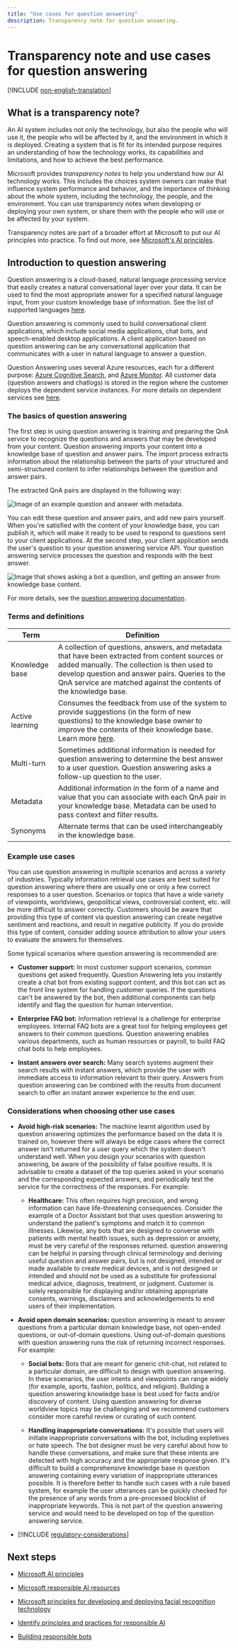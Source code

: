 ```yaml
---
title: "Use cases for question answering"
description: Transparency note for question answering.
---
```


# Transparency note and use cases for question answering

[!INCLUDE [non-english-translation](../includes/non-english-translation)]

## What is a transparency note?

An AI system includes not only the technology, but also the people who will use it, the people who will be affected by it, and the environment in which it is deployed. Creating a system that is fit for its intended purpose requires an understanding of how the technology works, its capabilities and limitations, and how to achieve the best performance.

Microsoft provides *transparency notes* to help you understand how our AI technology works. This includes the choices system owners can make that influence system performance and behavior, and the importance of thinking about the whole system, including the technology, the people, and the environment. You can use transparency notes when developing or deploying your own system, or share them with the people who will use or be affected by your system.

Transparency notes are part of a broader effort at Microsoft to put our AI principles into practice. To find out more, see [Microsoft's AI principles](https://www.microsoft.com/ai/responsible-ai).

## Introduction to question answering

Question answering is a cloud-based, natural language processing service that easily creates a natural conversational layer over your data. It can be used to find the most appropriate answer for a specified natural language input, from your custom knowledge base of information. See the list of supported languages [here](/azure/ai-services/language-service/question-answering/language-support).

Question answering is commonly used to build conversational client applications, which include social media applications, chat bots, and speech-enabled desktop applications. A client application based on question answering can be any conversational application that communicates with a user in natural language to answer a question.

Question Answering uses several Azure resources, each for a different purpose: [Azure Cognitive Search](/azure/ai-services/qnamaker/concepts/azure-resources#cognitive-search-resource), and [Azure Monitor](/azure/ai-services/language-service/question-answering/how-to/analytics). All customer data (question answers and chatlogs) is stored in the region where the customer deploys the dependent service instances. For more details on dependent services see [here](/azure/ai-services/language-service/question-answering/concepts/plan).

### The basics of question answering

The first step in using question answering is training and preparing the QnA service to recognize the questions and answers that may be developed from your content.  Question answering imports your content into a knowledge base of question and answer pairs. The import process extracts information about the relationship between the parts of your structured and semi-structured content to infer relationships between the question and answer pairs.

The extracted QnA pairs are displayed in the following way:

![Image of an example question and answer with metadata.](media\qna-table.png)

You can edit these question and answer pairs, and add new pairs yourself. When you're satisfied with the content of your knowledge base, you can publish it, which will make it ready to be used to respond to questions sent to your client applications. At the second step, your client application sends the user's question to your question answering service API. Your question answering service processes the question and responds with the best answer.

![Image that shows asking a bot a question, and getting an answer from knowledge base
content.](media\request-response.png)

For more details, see the [question answering documentation](/azure/ai-services/language-service/question-answering/overview).

### Terms and definitions

**Term**    |  **Definition**
------ | ------
Knowledge base   | A collection of questions, answers, and metadata that have been extracted from content sources or added manually. The collection is then used to develop question and answer pairs. Queries to the QnA service are matched against the contents of the knowledge base.
Active learning | Consumes the feedback from use of the system to provide suggestions (in the form of new questions) to the knowledge base owner to improve the contents of their knowledge base. Learn more [here](/azure/ai-services/language-service/question-answering/tutorials/active-learning).
Multi-turn | Sometimes additional information is needed for question answering to determine the best answer to a user question. Question answering asks a follow-up question to the user.
Metadata | Additional information in the form of a name and value that you can associate with each QnA pair in your knowledge base. Metadata can be used to pass context and filter results.
Synonyms  | Alternate terms that can be used interchangeably in the knowledge base.

### Example use cases

You can use question answering in multiple scenarios and across a variety of industries. Typically information retrieval use cases are best suited for question answering where there are usually one or only a few correct responses to a user question. Scenarios or topics that have a wide variety of viewpoints, worldviews, geopolitical views, controversial content, etc. will be more difficult to answer correctly. Customers should be aware that providing this type of content via question answering can create negative sentiment and reactions, and result in negative publicity. If you do provide this type of content, consider adding source attribution to allow your users to evaluate the answers for themselves.

Some typical scenarios where question answering is recommended are:

- **Customer support:** In most customer support scenarios, common questions get asked frequently. Question Answering lets you instantly create a chat bot from existing support content, and this bot can act as the front line system for handling customer queries. If the questions can't be answered by the bot, then additional components can help identify and flag the question for human intervention.

- **Enterprise FAQ bot:** Information retrieval is a challenge for enterprise employees. Internal FAQ bots are a great tool for helping employees get answers to their common questions. Question answering enables various departments, such as human resources or payroll, to build FAQ chat bots to help employees.

- **Instant answers over search:** Many search systems augment their search results with instant answers, which provide the user with immediate access to information relevant to their query. Answers from question answering can be combined with the results from document search to offer an instant answer experience to the end user.

### Considerations when choosing other use cases

* **Avoid high-risk scenarios:** The machine learnt algorithm used by question answering optimizes the performance based on the data it is trained on, however there will always be edge cases where the correct answer isn't returned for a user query which the system doesn't understand well. When you design your scenarios with question answering, be aware of the possibility of false positive results. It is advisable to create a dataset of the top queries asked in your scenario and the corresponding expected answers, and periodically test the service for the correctness of the responses. For example:

   * **Healthcare:** This often requires high precision, and wrong information can have life-threatening consequences. Consider the example of a Doctor Assistant bot that uses question answering to understand the patient's symptoms and match it to common illnesses.  Likewise, any bots that are designed to converse with patients with mental health issues, such as depression or anxiety, must be very careful of the responses returned. question answering can be helpful in parsing through clinical terminology and deriving useful question and answer pairs, but is not designed, intended or made available to create medical devices, and is not designed or intended and should not be used as a substitute for professional medical advice, diagnosis, treatment, or judgment. Customer is solely responsible for displaying and/or obtaining appropriate consents, warnings, disclaimers and acknowledgements to end users of their implementation.

* **Avoid open domain scenarios:** question answering is meant to answer questions from a particular domain knowledge base, not open-ended questions, or out-of-domain questions. Using out-of-domain questions with question answering runs the risk of returning incorrect responses. For example:

   * **Social bots:** Bots that are meant for generic chit-chat, not related to a particular domain, are difficult to design with question answering. In these scenarios, the user intents and viewpoints can range widely (for example, sports, fashion, politics, and religion). Building a question answering knowledge base is best used for facts and/or discovery of content.  Using question answering for diverse worldview topics may be challenging and we recommend customers consider more careful review or curating of such content.

  * **Handling inappropriate conversations:** It's possible that users will initiate inappropriate conversations with the bot, including expletives or hate speech. The bot designer must be very careful about how to handle these conversations, and make sure that these intents are detected with high accuracy and the appropriate response given. It's difficult to build a comprehensive knowledge base in question answering containing every variation of inappropriate utterances possible. It is therefore better to handle such cases with a rule based system, for example the user utterances can be quickly checked for the presence of any words from a pre-processed blocklist of inappropriate keywords. This is not part of the question answering service and would need to be developed on top of the question answering service. 

* [!INCLUDE [regulatory-considerations](../includes/regulatory-considerations)]

## Next steps

* [Microsoft AI principles](https://www.microsoft.com/ai/responsible-ai)

* [Microsoft responsible AI resources](https://www.microsoft.com/ai/responsible-ai-resources)

* [Microsoft principles for developing and deploying facial recognition technology](https://blogs.microsoft.com/wp-content/uploads/prod/sites/5/2018/12/MSFT-Principles-on-Facial-Recognition.pdf)

* [Identify principles and practices for responsible AI](/training/paths/responsible-ai-business-principles/)

* [Building responsible bots](https://www.microsoft.com/research/uploads/prod/2018/11/Bot_Guidelines_Nov_2018.pdf)
